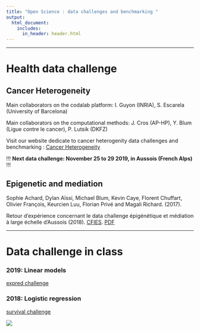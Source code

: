 ```yaml
---
title: "Open Science : data challenges and benchmarking "
output:
  html_document:
    includes:
      in_header: header.html
---
```


***

# Health data challenge  

## Cancer Heterogeneity

Main collaborators on the codalab platform: I. Guyon (INRIA), S. Escarela (University of Barcelona)

Main collaborators on the computational methods: J. Cros (AP-HP), Y. Blum (Ligue contre le cancer), P. Lutsik (DKFZ)

Visit our website dedicate to cancer heterogenity data challenges and benchmarking : [Cancer Heterogeneity](https://cancer-heterogeneity.github.io/)

!!! **Next data challenge: November 25 to 29 2019, in Aussois (French Alps)** !!!


## Epigenetic and mediation

Sophie Achard, Dylan Aïssi, Michael Blum, Kevin Caye, Florent Chuffart, Olivier François, Keurcien Luu, Florian Privé and Magali Richard. (2017). 

Retour d’expérience concernant le data challenge épigénétique et médiation à large échelle d’Aussois (2018). [CFIES](http://cfies2017.sfds.asso.fr/). [PDF](data_challenge_CFIES_2017.pdf)

***

# Data challenge in class

### 2019: Linear models

[expred challenge](https://competitions.codalab.org/competitions/22422)

### 2018: Logistic regression

[survival challenge](https://competitions.codalab.org/competitions/21360)


![](pictures/open_science.png)
